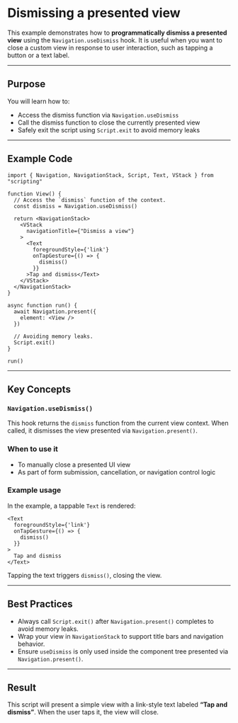 # Dismissing a presented view 
        
This example demonstrates how to **programmatically dismiss a presented view** using the `Navigation.useDismiss` hook. It is useful when you want to close a custom view in response to user interaction, such as tapping a button or a text label.

---

## Purpose

You will learn how to:

* Access the dismiss function via `Navigation.useDismiss`
* Call the dismiss function to close the currently presented view
* Safely exit the script using `Script.exit` to avoid memory leaks

---

## Example Code

```tsx
import { Navigation, NavigationStack, Script, Text, VStack } from "scripting"

function View() {
  // Access the `dismiss` function of the context.
  const dismiss = Navigation.useDismiss()

  return <NavigationStack>
    <VStack
      navigationTitle={"Dismiss a view"}
    >
      <Text
        foregroundStyle={'link'}
        onTapGesture={() => {
          dismiss()
        }}
      >Tap and dismiss</Text>
    </VStack>
  </NavigationStack>
}

async function run() {
  await Navigation.present({
    element: <View />
  })

  // Avoiding memory leaks.
  Script.exit()
}

run()
```

---

## Key Concepts

### `Navigation.useDismiss()`

This hook returns the `dismiss` function from the current view context. When called, it dismisses the view presented via `Navigation.present()`.

### When to use it

* To manually close a presented UI view
* As part of form submission, cancellation, or navigation control logic

### Example usage

In the example, a tappable `Text` is rendered:

```tsx
<Text
  foregroundStyle={'link'}
  onTapGesture={() => {
    dismiss()
  }}
>
  Tap and dismiss
</Text>
```

Tapping the text triggers `dismiss()`, closing the view.

---

## Best Practices

* Always call `Script.exit()` after `Navigation.present()` completes to avoid memory leaks.
* Wrap your view in `NavigationStack` to support title bars and navigation behavior.
* Ensure `useDismiss` is only used inside the component tree presented via `Navigation.present()`.

---

## Result

This script will present a simple view with a link-style text labeled **“Tap and dismiss”**. When the user taps it, the view will close.
